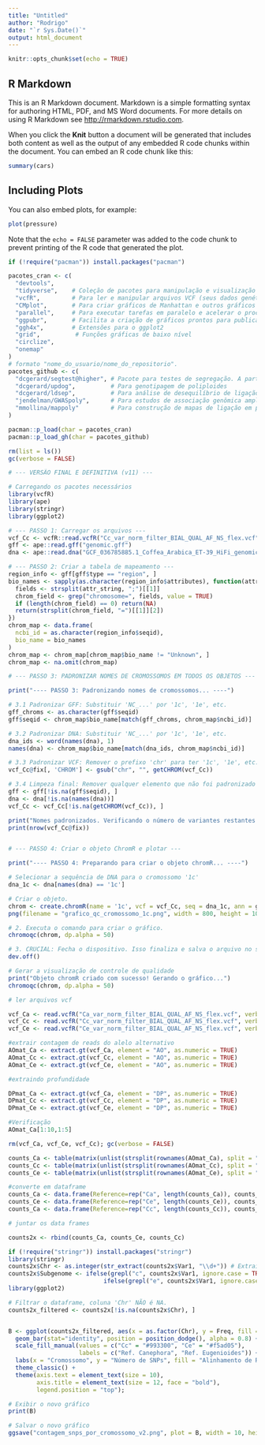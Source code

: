 ```yaml
---
title: "Untitled"
author: "Rodrigo"
date: "`r Sys.Date()`"
output: html_document
---
```


```r
knitr::opts_chunk$set(echo = TRUE)
```

## R Markdown

This is an R Markdown document. Markdown is a simple formatting syntax for authoring HTML, PDF, and MS Word documents. For more details on using R Markdown see <http://rmarkdown.rstudio.com>.

When you click the **Knit** button a document will be generated that includes both content as well as the output of any embedded R code chunks within the document. You can embed an R code chunk like this:

```r
summary(cars)
```

## Including Plots

You can also embed plots, for example:

```r
plot(pressure)
```

Note that the `echo = FALSE` parameter was added to the code chunk to prevent printing of the R code that generated the plot.

```r

if (!require("pacman")) install.packages("pacman")

pacotes_cran <- c(
  "devtools",
  "tidyverse",    # Coleção de pacotes para manipulação e visualização de dados (ggplot2, dplyr, etc.)
  "vcfR",         # Para ler e manipular arquivos VCF (seus dados genéticos)
  "CMplot",       # Para criar gráficos de Manhattan e outros gráficos genômicos
  "parallel",     # Para executar tarefas em paralelo e acelerar o processamento
  "ggpubr",       # Facilita a criação de gráficos prontos para publicação
  "ggh4x",        # Extensões para o ggplot2
  "grid",          # Funções gráficas de baixo nível
  "circlize",
  "onemap"
)
# formato "nome_do_usuario/nome_do_repositorio".
pacotes_github <- c(
  "dcgerard/segtest@higher", # Pacote para testes de segregação. A parte "@higher" instala uma versão específica.
  "dcgerard/updog",          # Para genotipagem de poliploides
  "dcgerard/ldsep",          # Para análise de desequilíbrio de ligação
  "jendelman/GWASpoly",      # Para estudos de associação genômica ampla (GWAS) em poliploides
  "mmollina/mappoly"         # Para construção de mapas de ligação em poliploides
)

pacman::p_load(char = pacotes_cran)
pacman::p_load_gh(char = pacotes_github)

rm(list = ls())
gc(verbose = FALSE)
```

```r

# --- VERSÃO FINAL E DEFINITIVA (v11) ---

# Carregando os pacotes necessários
library(vcfR)
library(ape)
library(stringr)
library(ggplot2)

# --- PASSO 1: Carregar os arquivos ---
vcf_Cc <- vcfR::read.vcfR("Cc_var_norm_filter_BIAL_QUAL_AF_NS_flex.vcf")
gff <- ape::read.gff("genomic.gff")
dna <- ape::read.dna("GCF_036785885.1_Coffea_Arabica_ET-39_HiFi_genomic.fna", format = "fasta")

# --- PASSO 2: Criar a tabela de mapeamento ---
region_info <- gff[gff$type == "region", ]
bio_names <- sapply(as.character(region_info$attributes), function(attr_string) {
  fields <- strsplit(attr_string, ";")[[1]]
  chrom_field <- grep("chromosome=", fields, value = TRUE)
  if (length(chrom_field) == 0) return(NA)
  return(strsplit(chrom_field, "=")[[1]][2])
})
chrom_map <- data.frame(
  ncbi_id = as.character(region_info$seqid),
  bio_name = bio_names
)
chrom_map <- chrom_map[chrom_map$bio_name != "Unknown", ]
chrom_map <- na.omit(chrom_map)

# --- PASSO 3: PADRONIZAR NOMES DE CROMOSSOMOS EM TODOS OS OBJETOS ---

print("---- PASSO 3: Padronizando nomes de cromossomos... ----")

# 3.1 Padronizar GFF: Substituir 'NC_...' por '1c', '1e', etc.
gff_chroms <- as.character(gff$seqid)
gff$seqid <- chrom_map$bio_name[match(gff_chroms, chrom_map$ncbi_id)]

# 3.2 Padronizar DNA: Substituir 'NC_...' por '1c', '1e', etc.
dna_ids <- word(names(dna), 1) 
names(dna) <- chrom_map$bio_name[match(dna_ids, chrom_map$ncbi_id)]

# 3.3 Padronizar VCF: Remover o prefixo 'chr' para ter '1c', '1e', etc.
vcf_Cc@fix[, 'CHROM'] <- gsub("chr", "", getCHROM(vcf_Cc))

# 3.4 Limpeza final: Remover qualquer elemento que não foi padronizado (virou NA)
gff <- gff[!is.na(gff$seqid), ]
dna <- dna[!is.na(names(dna))]
vcf_Cc <- vcf_Cc[!is.na(getCHROM(vcf_Cc)), ]

print("Nomes padronizados. Verificando o número de variantes restantes no VCF:")
print(nrow(vcf_Cc@fix))


# --- PASSO 4: Criar o objeto ChromR e plotar ---

print("---- PASSO 4: Preparando para criar o objeto chromR... ----")

# Selecionar a sequência de DNA para o cromossomo '1c'
dna_1c <- dna[names(dna) == '1c']

# Criar o objeto.
chrom <- create.chromR(name = '1c', vcf = vcf_Cc, seq = dna_1c, ann = gff)
png(filename = "grafico_qc_cromossomo_1c.png", width = 800, height = 1000)

# 2. Executa o comando para criar o gráfico.
chromoqc(chrom, dp.alpha = 50)

# 3. CRUCIAL: Fecha o dispositivo. Isso finaliza e salva o arquivo no seu computador.
dev.off()

# Gerar a visualização de controle de qualidade
print("Objeto chromR criado com sucesso! Gerando o gráfico...")
chromoqc(chrom, dp.alpha = 50)
```
```r
# ler arquivos vcf

vcf_Ca <- read.vcfR("Ca_var_norm_filter_BIAL_QUAL_AF_NS_flex.vcf", verbose = TRUE)
vcf_Cc <- read.vcfR("Cc_var_norm_filter_BIAL_QUAL_AF_NS_flex.vcf", verbose = TRUE)
vcf_Ce <- read.vcfR("Ce_var_norm_filter_BIAL_QUAL_AF_NS_flex.vcf", verbose = TRUE)

#extrair contagem de reads do alelo alternativo
AOmat_Ca <- extract.gt(vcf_Ca, element = "AO", as.numeric = TRUE)
AOmat_Cc <- extract.gt(vcf_Cc, element = "AO", as.numeric = TRUE)
AOmat_Ce <- extract.gt(vcf_Ce, element = "AO", as.numeric = TRUE)

#extraindo profundidade

DPmat_Ca <- extract.gt(vcf_Ca, element = "DP", as.numeric = TRUE)
DPmat_Cc <- extract.gt(vcf_Cc, element = "DP", as.numeric = TRUE)
DPmat_Ce <- extract.gt(vcf_Ce, element = "DP", as.numeric = TRUE)

#Verificação
AOmat_Ca[1:10,1:5]

rm(vcf_Ca, vcf_Ce, vcf_Cc); gc(verbose = FALSE)
```
```r
counts_Ca <- table(matrix(unlist(strsplit(rownames(AOmat_Ca), split = "_")), ncol = 2, byrow = TRUE)[,1])
counts_Cc <- table(matrix(unlist(strsplit(rownames(AOmat_Cc), split = "_")), ncol = 2, byrow = TRUE)[,1])
counts_Ce <- table(matrix(unlist(strsplit(rownames(AOmat_Ce), split = "_")), ncol = 2, byrow = TRUE)[,1])

#converte em dataframe
counts_Ca <- data.frame(Reference=rep("Ca", length(counts_Ca)), counts_Ca)
counts_Ce <- data.frame(Reference=rep("Ce", length(counts_Ce)), counts_Ce)
counts_Ca <- data.frame(Reference=rep("Cc", length(counts_Cc)), counts_Cc)

# juntar os data frames

counts2x <- rbind(counts_Ca, counts_Ce, counts_Cc)

if (!require("stringr")) install.packages("stringr")
library(stringr)
counts2x$Chr <- as.integer(str_extract(counts2x$Var1, "\\d+")) # Extrai o número do cromossomo
counts2x$Subgenome <- ifelse(grepl("c", counts2x$Var1, ignore.case = TRUE) & grepl("Cc", counts2x$Reference), "canephora",
                           ifelse(grepl("e", counts2x$Var1, ignore.case = TRUE) & grepl("Ce", counts2x$Reference), "eugenioides", "arabica"))
library(ggplot2)

# Filtrar o dataframe, coluna 'Chr' NÃO é NA.
counts2x_filtered <- counts2x[!is.na(counts2x$Chr), ]


B <- ggplot(counts2x_filtered, aes(x = as.factor(Chr), y = Freq, fill = Reference)) +
  geom_bar(stat="identity", position = position_dodge(), alpha = 0.8) +
  scale_fill_manual(values = c("Cc" = "#993300", "Ce" = "#f5ad05"),
                    labels = c("Ref. Canephora", "Ref. Eugenioides")) +
  labs(x = "Cromossomo", y = "Número de SNPs", fill = "Alinhamento de Referência") +
  theme_classic() +
  theme(axis.text = element_text(size = 10),
        axis.title = element_text(size = 12, face = "bold"),
        legend.position = "top");

# Exibir o novo gráfico
print(B)

# Salvar o novo gráfico
ggsave("contagem_snps_por_cromossomo_v2.png", plot = B, width = 10, height = 6, dpi = 400)
```
